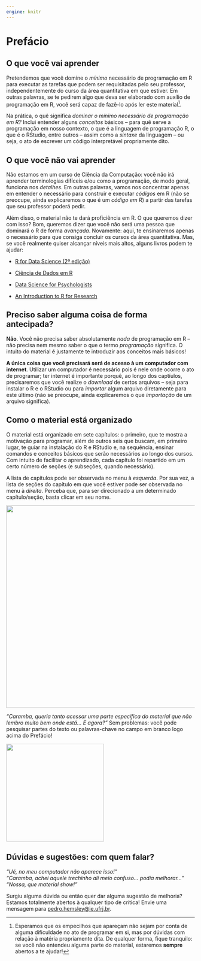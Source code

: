 ```yaml
---
engine: knitr
---
```


# Prefácio {#sec-preface .unnumbered}

## O que você vai aprender

Pretendemos que você domine o *mínimo* necessário de programação em R para executar as tarefas que podem ser requisitadas pelo seu professor, independentemente do curso da área quantitativa em que estiver. Em outras palavras, se te pedirem algo que deva ser elaborado com auxílio de programação em R, você será capaz de fazê-lo após ler este material[^index-1].

[^index-1]: Esperamos que os empecilhos que apareçam não sejam por conta de alguma dificuldade no ato de programar em si, mas por dúvidas com relação à matéria propriamente dita. De qualquer forma, fique tranquilo: se você não entendeu alguma parte do material, estaremos **sempre** abertos a te ajudar!

Na prática, o quê significa *dominar o mínimo necessário de programação em R?* Inclui entender alguns *conceitos* básicos – para quê serve a programação em nosso contexto, o que é a linguagem de programação R, o que é o RStudio, entre outros – assim como a *sintaxe* da linguagem – ou seja, o ato de escrever um código interpretável propriamente dito.

## O que você **não** vai aprender

Não estamos em um curso de Ciência da Computação: você não irá aprender terminologias difíceis e/ou como a programação, de modo geral, funciona nos *detalhes*. Em outras palavras, vamos nos concentrar apenas em entender o necessário para construir e executar *códigos* em R (não se preocupe, ainda explicaremos o que é um *código em R*) a partir das tarefas que seu professor poderá pedir.

Além disso, o material não te dará proficiência em R. O que queremos dizer com isso? Bom, queremos dizer que você não será uma pessoa que dominará o R de forma *avançada*. Novamente: aqui, te ensinaremos apenas o necessário para que consiga concluir os cursos da área quantitativa. Mas, se você realmente quiser alcançar níveis mais altos, alguns livros podem te ajudar:

-   [R for Data Science (2ª edição)](https://r4ds.hadley.nz/)

-   [Ciência de Dados em R](https://livro.curso-r.com/index.html)

-   [Data Science for Psychologists](https://bookdown.org/hneth/ds4psy/)

-   [An Introduction to R for Research](https://bookdown.org/rwnahhas/IntroToR/)

## Preciso saber alguma coisa de forma antecipada?

**Não**. Você não precisa saber absolutamente *nada* de programação em R -- não precisa nem mesmo saber o que o termo *programação* significa. O intuito do material é justamente te introduzir aos conceitos mais básicos!

**A única coisa que você precisará será de acesso à um computador com internet**. Utilizar um computador é necessário pois é nele onde ocorre o ato de programar; ter internet é importante porquê, ao longo dos captíulos, precisaremos que você realize o *download* de certos arquivos – seja para instalar o R e o RStudio ou para *importar* algum arquivo diretamente para este último (não se preocupe, ainda explicaremos o que *importação* de um arquivo significa).

## Como o material está organizado

O material está organizado em sete capítulos: o primeiro, que te mostra a motivação para programar, além de outros seis que buscam, em primeiro lugar, te guiar na instalação do R e RStudio e, na sequência, ensinar comandos e conceitos básicos que serão necessários ao longo dos cursos. Com intuito de facilitar o aprendizado, cada capítulo foi repartido em um certo número de seções (e subseções, quando necessário).

A lista de capítulos pode ser observada no menu à *esquerda*. Por sua vez, a lista de seções do capítulo em que você estiver pode ser observada no menu à *direita*. Perceba que, para ser direcionado a um determinado capítulo/seção, basta clicar em seu nome.

![](images/clipboard-250739170.png){fig-align="center" width="541"}

*"Caramba, queria tanto acessar uma parte específica do material que não lembro muito bem onde está... E agora?"* Sem problemas: você pode pesquisar partes do texto ou palavras-chave no campo em branco logo acima do Prefácio!

![](images/clipboard-2391069838.png){fig-align="center" width="261"}

## Dúvidas e sugestões: com quem falar?

*"Ué, no meu computador não aparece isso!"\
"Caramba, achei aquele trechinho ali meio confuso... podia melhorar..."\
"Nossa, que material show!"*

Surgiu alguma dúvida ou então quer dar alguma sugestão de melhoria? Estamos totalmente abertos à qualquer tipo de crítica! Envie uma mensagem para [pedro.hemsley\@ie.ufrj.br](pedro.hemsley@ie.ufrj.br).
